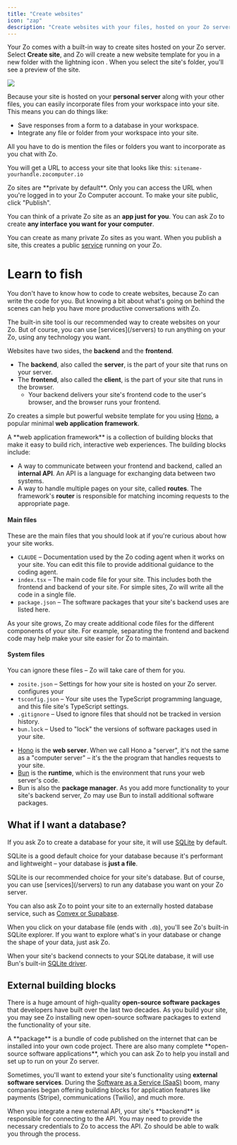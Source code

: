```yaml
---
title: "Create websites"
icon: "zap"
description: "Create websites with your files, hosted on your Zo server"
---
```



Your Zo comes with a built-in way to create sites hosted on your Zo server. Select <Icon icon="zap" /> **Create site**, and Zo will create a new website template for you in a new folder with the lightning icon <Icon icon="zap" />. When you select the site's folder, you'll see a preview of the site.

<Frame caption="A Zo site, displaying data from a database in spotify-db">
  <img className="block" src="/screenshots/zite.png" />
</Frame>

Because your site is hosted on your **personal server** along with your other files, you can easily incorporate files from your workspace into your site. This means you can do things like:

- Save responses from a form to a database in your workspace.
- Integrate any file or folder from your workspace into your site.

All you have to do is mention the files or folders you want to incorporate as you chat with Zo.

You will get a URL to access your site that looks like this: `sitename-yourhandle.zocomputer.io`

<Tip>
  Zo sites are **private by default**. Only you can access the URL when you're logged in to your Zo Computer account. To
  make your site public, click "Publish".
</Tip>

You can think of a private Zo site as an **app just for you**. You can ask Zo to create **any interface you want for your computer**.

You can create as many private Zo sites as you want. When you publish a site, this creates a public [service](/servers#what-is-a-service%3F) running on your Zo.

# <Icon icon="fish" /> Learn to fish

You don't have to know how to code to create websites, because Zo can write the code for you. But knowing a bit about what's going on behind the scenes can help you have more productive conversations with Zo.

<Info>
  The built-in site tool is our recommended way to create websites on your Zo. But of course, you can use
  [services](/servers) to run anything on your Zo, using any technology you want.
</Info>

Websites have two sides, the **backend** and the **frontend**.

- The **backend**, also called the **server**, is the part of your site that runs on your server.
- The **frontend**, also called the **client**, is the part of your site that runs in the browser.
  - Your backend delivers your site's frontend code to the user's browser, and the browser runs your frontend.

Zo creates a simple but powerful website template for you using [Hono](https://hono.dev), a popular minimal **web application framework**.

<AccordionGroup>
<Accordion title="What is a web application framework?">
A **web application framework** is a collection of building blocks that make it easy to build rich, interactive web experiences. The building blocks include:

- A way to communicate between your frontend and backend, called an **internal API**. An API is a language for exchanging data between two systems.
- A way to handle multiple pages on your site, called **routes**. The framework's **router** is responsible for matching incoming requests to the appropriate page.

</Accordion>
<Accordion title="What are the code files inside my site?">

#### Main files

These are the main files that you should look at if you're curious about how your site works.

- <Icon icon="file-text" /> `CLAUDE` – Documentation used by the Zo coding agent when it works on your site. You can
  edit this file to provide additional guidance to the coding agent.
- <Icon icon="file-code" /> `index.tsx` – The main code file for your site. This includes both the frontend and backend
  of your site. For simple sites, Zo will write all the code in a single file.
- <Icon icon="file-json" /> `package.json` – The software packages that your site's backend uses are listed here.

<Info>
  As your site grows, Zo may create additional code files for the different components of your site. For example,
  separating the frontend and backend code may help make your site easier for Zo to maintain.
</Info>

#### System files

You can ignore these files – Zo will take care of them for you.

- <Icon icon="file-json" /> `zosite.json` – Settings for how your site is hosted on your Zo server. configures your
- <Icon icon="file-json" /> `tsconfig.json` – Your site uses the TypeScript programming language, and this file site's
  TypeScript settings.
- <Icon icon="file-code" /> `.gitignore` – Used to ignore files that should not be tracked in version history.
- <Icon icon="file-code" /> `bun.lock` – Used to "lock" the versions of software packages used in your site.

</Accordion>
<Accordion title="What else should I know about my site?">

- [Hono](https://hono.dev) is the **web server**. When we call Hono a "server", it's not the same as a "computer server" – it's the the program that handles requests to your site.
- [Bun](https://bun.sh) is the **runtime**, which is the environment that runs your web server's code.
- Bun is also the **package manager**. As you add more functionality to your site's backend server, Zo may use Bun to install additional software packages.

</Accordion>
</AccordionGroup>

## <Icon icon="database" /> What if I want a database?

If you ask Zo to create a database for your site, it will use [SQLite](https://www.sqlite.org) by default.

SQLite is a good default choice for your database because it's performant and lightweight – your database is **just a file**.

<Info>
  SQLite is our recommended choice for your site's database. But of course, you can use [services](/servers) to run any
  database you want on your Zo server.

You can also ask Zo to point your site to an externally hosted database service, such as [Convex
or Supabase](https://www.convex.dev/compare/supabase).

</Info>

<AccordionGroup>
<Accordion title="How do I explore my SQLite database?">

When you click on your database file (ends with `.db`), you'll see Zo's built-in SQLite explorer. If you want to explore what's in your database or change the shape of your data, just ask Zo.

</Accordion>
<Accordion title="How does my site connect to SQLite?">

When your site's backend connects to your SQLite database, it will use Bun's built-in [SQLite driver](https://bun.com/docs/api/sqlite).

</Accordion>
</AccordionGroup>

## <Icon icon="toy-brick"/> External building blocks

There is a huge amount of high-quality **open-source software packages** that developers have built over the last two decades. As you build your site, you may see Zo installing new open-source software packages to extend the functionality of your site.

<Tip>
  A **package** is a bundle of code published on the internet that can be installed into your own code project. There
  are also many complete **open-source software applications**, which you can ask Zo to help you install and set up to
  run on your Zo server.
</Tip>

Sometimes, you'll want to extend your site's functionality using **external software services**. During the [Software as a Service (SaaS)](https://en.wikipedia.org/wiki/Software_as_a_service) boom, many companies began offering building blocks for application features like payments (Stripe), communications (Twilio), and much more.

<Universe />

<Info>
  When you integrate a new external API, your site's **backend** is responsible for connecting to the API. You may need
  to provide the necessary credentials to Zo to access the API. Zo should be able to walk you through the process.
</Info>
